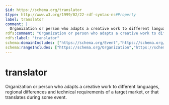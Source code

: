 ```yaml
---
$id: https://schema.org/translator
$type: http://www.w3.org/1999/02/22-rdf-syntax-ns#Property
label: translator
comment: |
  Organization or person who adapts a creative work to different languages, regional differences and technical requirements of a target market, or that translates during some event.
rdfs:comment: "Organization or person who adapts a creative work to different languages, regional differences and technical requirements of a target market, or that translates during some event."
rdfs:label: "translator"
schema:domainIncludes: ["https://schema.org/Event","https://schema.org/CreativeWork"]
schema:rangeIncludes: ["https://schema.org/Organization","https://schema.org/Person"]
---
```


# translator

Organization or person who adapts a creative work to different languages, regional differences and technical requirements of a target market, or that translates during some event.

